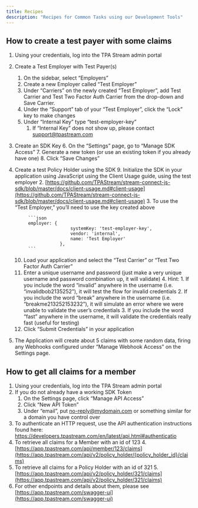 ```yaml
---
title: Recipes
description: "Recipes for Common Tasks using our Development Tools"
---
```



## How to create a test payer with some claims 


1. Using your credentials, log into the TPA Stream admin portal
2. Create a Test Employer with Test Payer(s)
    1. On the sidebar, select “Employers” 
    2. Create a new Employer called “Test Employer”
    3. Under “Carriers” on the newly created “Test Employer”, add Test Carrier and Test Two Factor Auth Carrier from the drop-down and Save Carrier.
    4. Under the “Support” tab of your “Test Employer”, click the “Lock” key to make changes
    5. Under “Internal Key” type “test-employer-key”
        1. If “Internal Key” does not show up, please contact [support@tpastream.com](mailto:support@tpastream.com)
3. Create an SDK Key
    6. On the “Settings” page, go to “Manage SDK Access”
    7. Generate a new token (or use an existing token if you already have one)
    8. Click “Save Changes”
4. Create a test Policy Holder using the SDK
    9. Initialize the SDK in your application using JavaScript using the Client Usage guide, using the test employer
        2. [https://github.com/TPAStream/stream-connect-js-sdk/blob/master/docs/client-usage.md#client-usage](https://github.com/TPAStream/stream-connect-js-sdk/blob/master/docs/client-usage.md#client-usage)
        3. To use the “Test Employer,” you’ll need to use the key created above

            ```json
            employer: {
                            systemKey: 'test-employer-key',
                            vendor: 'internal',
                            name: 'Test Employer'
                        },
            ```


    10. Load your application and select the “Test Carrier” or “Test Two Factor Auth Carrier”
    11. Enter a unique username and password (just make a very unique username and password combination up, it will validate)
        4. Hint:
            1. If you include the word “invalid” anywhere in the username (i.e. “invalidbob2135252”), it will test the flow for invalid credentials
            2. If you include the word “break” anywhere in the username (i.e. “breakme213252153232”), it will simulate an error where we were unable to validate the user’s credentials
            3. If you include the word “fast” anywhere in the username, it will validate the credentials really fast (useful for testing)
    12. Click “Submit Credentials” in your application
5. The Application will create about 5 claims with some random data, firing any Webhooks configured under “Manage Webhook Access” on the Settings page.


## How to get all claims for a member


1. Using your credentials, log into the TPA Stream admin portal
2. If you do not already have a working SDK Token
    1. On the Settings page, click “Manage API Access”
    2. Click “New API Token”
    3. Under “email”, put [no-reply@mydomain.com](mailto:no-reply@mydomain.com) or something similar for a domain you have control over
3. To authenticate an HTTP request, use the API authentication instructions found here: https://developers.tpastream.com/en/latest/api.html#authenticatio
4. To retrieve all claims for a Member with an id of 123
    4. [https://app.tpastream.com/api/member/123/claims](https://app.tpastream.com/api/v2/policy_holder/{policy_holder_id}/claims)
5. To retrieve all claims for a Policy Holder with an id of 321
    5. [https://app.tpastream.com/api/v2/policy_holder/321/claims](https://app.tpastream.com/api/v2/policy_holder/321/claims)
6. For other endpoints and details about them, please see [https://app.tpastream.com/swagger-ui](https://app.tpastream.com/swagger-ui)
